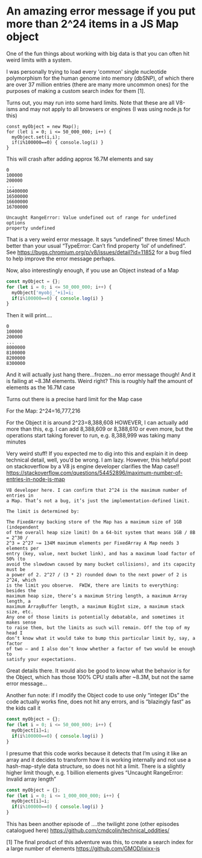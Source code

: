 

# An amazing error message if you put more than 2^24 items in a JS Map object

One of the fun things about working with big data is that you can often hit
weird limits with a system.

I was personally trying to load every 'common' single nucleotide polymorphism
for the human genome into memory (dbSNP), of which there are over 37 million
entries (there are many more uncommon ones) for the purposes of making a custom
search index for them [1].

Turns out, you may run into some hard limits. Note that these are all V8-isms
and may not apply to all browsers or engines (I was using node.js for this)

```
const myObject = new Map();
for (let i = 0; i <= 50_000_000; i++) {
  myObject.set(i,i);
  if(i%100000==0) { console.log(i) }
}
```



This will crash after adding approx 16.7M elements and say




```
0
100000
200000
...
16400000
16500000
16600000
16700000

Uncaught RangeError: Value undefined out of range for undefined options
property undefined
```


That is a very weird error message. It says “undefined” three times! Much
better than your usual “TypeError: Can’t find property ‘lol’ of undefined”. See
https://bugs.chromium.org/p/v8/issues/detail?id=11852 for a bug filed to help
improve the error message perhaps.

Now, also interestingly enough, if you use an Object instead of a Map



```js
const myObject = {};
for (let i = 0; i <= 50_000_000; i++) {
  myObject['myobj_’+i]=i;
  if(i%100000==0) { console.log(i) }
}
```




Then it will print….

```
0
100000
200000
...
8000000
8100000
8200000
8300000
```

And it will actually just hang there…frozen…no error message though! And it is
failing at ~8.3M elements. Weird right? This is roughly half the amount of
elements as the 16.7M case

Turns out there is a precise hard limit for the Map case

For the Map: 2^24=16,777,216

For the Object it is around 2^23=8,388,608 HOWEVER, I can actually add more
than this, e.g. I can add 8,388,609 or 8,388,610 or even more, but the
operations start taking forever to run, e.g. 8,388,999 was taking many minutes



Very weird stuff! If you expected me to dig into this and explain it in deep
technical detail, well, you’d be wrong. I am lazy. However, this helpful post
on stackoverflow by a V8 js engine developer clarifies the Map case!!
https://stackoverflow.com/questions/54452896/maximum-number-of-entries-in-node-js-map




```
V8 developer here. I can confirm that 2^24 is the maximum number of entries in
a Map. That’s not a bug, it’s just the implementation-defined limit.

The limit is determined by:

The FixedArray backing store of the Map has a maximum size of 1GB (independent
of the overall heap size limit) On a 64-bit system that means 1GB / 8B = 2^30 /
2^3 = 2^27 ~= 134M maximum elements per FixedArray A Map needs 3 elements per
entry (key, value, next bucket link), and has a maximum load factor of 50% (to
avoid the slowdown caused by many bucket collisions), and its capacity must be
a power of 2. 2^27 / (3 * 2) rounded down to the next power of 2 is 2^24, which
is the limit you observe.  FWIW, there are limits to everything: besides the
maximum heap size, there’s a maximum String length, a maximum Array length, a
maximum ArrayBuffer length, a maximum BigInt size, a maximum stack size, etc.
Any one of those limits is potentially debatable, and sometimes it makes sense
to raise them, but the limits as such will remain. Off the top of my head I
don’t know what it would take to bump this particular limit by, say, a factor
of two – and I also don’t know whether a factor of two would be enough to
satisfy your expectations.

```


Great details there. It would also be good to know what the behavior is for the
Object, which has those 100% CPU stalls after ~8.3M, but not the same error
message...







Another fun note: if I modify the Object code to use only “integer IDs” the
code actually works fine, does not hit any errors, and is “blazingly fast” as
the kids call it



```js
const myObject = {};
for (let i = 0; i <= 50_000_000; i++) {
  myObject[i]=i;
  if(i%100000==0) { console.log(i) }
}
```


I presume that this code works because it detects that I’m using it like an
array and it decides to transform how it is working internally and not use a
hash-map-style data structure, so does not hit a limit. There is a slightly
higher limit though, e.g. 1 billion elements gives “Uncaught RangeError:
Invalid array length”



```js
const myObject = {};
for (let i = 0; i <= 1_000_000_000; i++) {
  myObject[i]=i;
  if(i%100000==0) { console.log(i) }
}
```



This has been another episode of ....the twilight zone (other episodes
catalogued here) https://github.com/cmdcolin/technical_oddities/


[1] The final product of this adventure was this, to create a search index for
a large number of elements https://github.com/GMOD/ixixx-js


